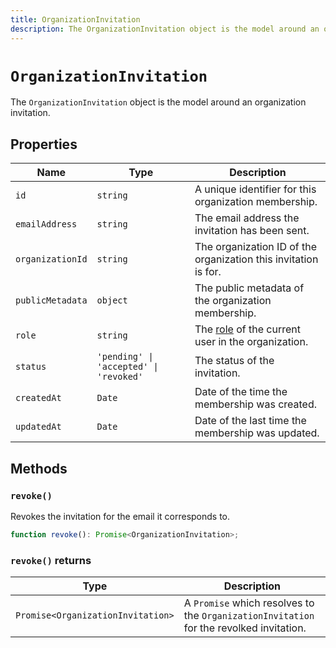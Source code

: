---
title: OrganizationInvitation
description: The OrganizationInvitation object is the model around an organization invitation.
---

# `OrganizationInvitation`

The `OrganizationInvitation` object is the model around an organization invitation.

## Properties

| Name | Type | Description |
|  --- | --- | --- |
| `id` | `string` | A unique identifier for this organization membership. |
| `emailAddress` | `string` | The email address the invitation has been sent. |
| `organizationId` | `string` | The organization ID of the organization this invitation is for. |
| `publicMetadata` | `object` | The public metadata of the organization membership. |
| `role` | `string` | The [role](/docs/organizations/roles-permissions) of the current user in the organization. |
| `status` | `'pending' \| 'accepted' \| 'revoked'` | The status of the invitation. |
| `createdAt` | `Date` | Date of the time the membership was created. |
| `updatedAt` | `Date` | Date of the last time the membership was updated. |

## Methods

### `revoke()`

Revokes the invitation for the email it corresponds to.

```typescript
function revoke(): Promise<OrganizationInvitation>;
```

### `revoke()` returns

| Type | Description |
| --- | --- |
| `Promise<OrganizationInvitation>` | A `Promise` which resolves to the `OrganizationInvitation` for the revolked invitation. |
